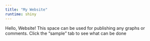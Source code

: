 ```yaml
---
title: "My Website"
runtime: shiny
---
```


Hello, Website! This space can be used for publishing any graphs or comments. Click the "sample" tab to see what can be done